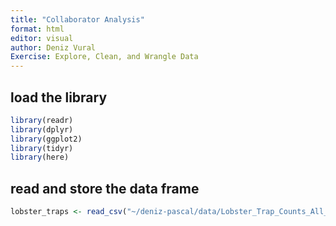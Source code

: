 ```yaml
---
title: "Collaborator Analysis"
format: html
editor: visual
author: Deniz Vural
Exercise: Explore, Clean, and Wrangle Data
---
```

## load the library
```r
library(readr)
library(dplyr)
library(ggplot2)
library(tidyr)
library(here)
```

## read and store the data frame
```r
lobster_traps <- read_csv("~/deniz-pascal/data/Lobster_Trap_Counts_All_Years_20210519.csv")
```

